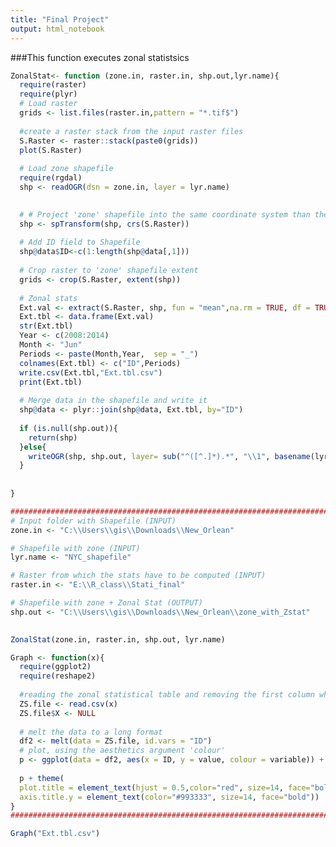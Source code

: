 ```yaml
---
title: "Final Project"
output: html_notebook
---
```


###This function executes zonal statistsics

```r
ZonalStat<- function (zone.in, raster.in, shp.out,lyr.name){
  require(raster)
  require(plyr)
  # Load raster
  grids <- list.files(raster.in,pattern = "*.tif$")
  
  #create a raster stack from the input raster files 
  S.Raster <- raster::stack(paste0(grids))
  plot(S.Raster)
  
  # Load zone shapefile
  require(rgdal)
  shp <- readOGR(dsn = zone.in, layer = lyr.name)

  
  # # Project 'zone' shapefile into the same coordinate system than the input raster
  shp <- spTransform(shp, crs(S.Raster))
  
  # Add ID field to Shapefile
  shp@data$ID<-c(1:length(shp@data[,1]))
  
  # Crop raster to 'zone' shapefile extent
  grids <- crop(S.Raster, extent(shp))	
  
  # Zonal stats
  Ext.val <- extract(S.Raster, shp, fun = "mean",na.rm = TRUE, df = TRUE)
  Ext.tbl <- data.frame(Ext.val)
  str(Ext.tbl)
  Year <- c(2008:2014)
  Month <- "Jun"
  Periods <- paste(Month,Year,  sep = "_")
  colnames(Ext.tbl) <- c("ID",Periods)
  write.csv(Ext.tbl,"Ext.tbl.csv")
  print(Ext.tbl)
  
  # Merge data in the shapefile and write it
  shp@data <- plyr::join(shp@data, Ext.tbl, by="ID")
  
  if (is.null(shp.out)){
    return(shp)
  }else{
    writeOGR(shp, shp.out, layer= sub("^([^.]*).*", "\\1", basename(lyr.name)), driver="ESRI Shapefile", overwrite_layer = TRUE, warn = FALSE)
  }
  
  
}

##################################################################################
# Input folder with Shapefile (INPUT)
zone.in <- "C:\\Users\\gis\\Downloads\\New_Orlean"

# Shapefile with zone (INPUT)
lyr.name <- "NYC_shapefile"

# Raster from which the stats have to be computed (INPUT)
raster.in <- "E:\\R_class\\Stati_final"

# Shapefile with zone + Zonal Stat (OUTPUT)
shp.out <- "C:\\Users\\gis\\Downloads\\New_Orlean\\zone_with_Zstat" 

 
ZonalStat(zone.in, raster.in, shp.out, lyr.name)
```


```r
Graph <- function(x){
  require(ggplot2)
  require(reshape2)
  
  #reading the zonal statistical table and removing the first column which is     not iportant
  ZS.file <- read.csv(x)
  ZS.file$X <- NULL
  
  # melt the data to a long format
  df2 <- melt(data = ZS.file, id.vars = "ID")
  # plot, using the aesthetics argument 'colour'
  p <- ggplot(data = df2, aes(x = ID, y = value, colour = variable)) + ggtitle("Line Graph for the Temperature of NYC") + xlab("Census Tracts") + ylab("Temperature") + geom_line()
  
  p + theme(
  plot.title = element_text(hjust = 0.5,color="red", size=14, face="bold.italic"), axis.title.x = element_text(color="blue", size=14, face="bold"),
  axis.title.y = element_text(color="#993333", size=14, face="bold"))
}
###############################################################################

Graph("Ext.tbl.csv")
```




